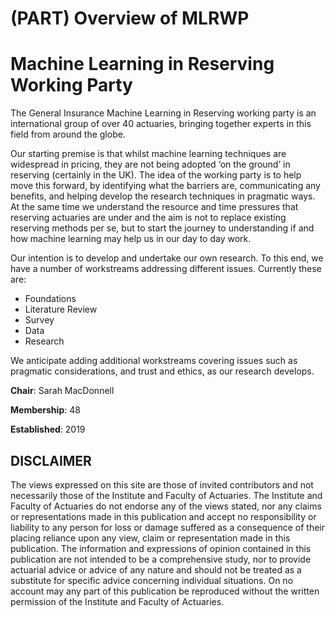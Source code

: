# (PART) Overview of MLRWP {-}

# Machine Learning in Reserving Working Party {#mlrwp}


The General Insurance Machine Learning in Reserving working party is an international group of over 40 actuaries, bringing together experts in this field from around the globe.

Our starting premise is that whilst machine learning techniques are widespread in pricing, they are not being adopted ‘on the ground’ in reserving (certainly in the UK).
The idea of the working party is to help move this forward, by identifying what the barriers are, communicating any benefits, and helping develop the research techniques in pragmatic ways. 
At the same time we understand the resource and time pressures that reserving actuaries are under and the aim is not to replace existing reserving methods per se, but to start the journey to understanding if and how machine learning may help us in our day to day work. 

Our intention is to develop and undertake our own research.
To this end, we have a number of workstreams addressing different issues.
Currently these are:

* Foundations
* Literature Review
* Survey
* Data
* Research

We anticipate adding additional workstreams covering issues such as pragmatic considerations, and trust and ethics, as our research develops.

**Chair**: Sarah MacDonnell

**Membership**: 48

**Established**: 2019


## DISCLAIMER

The views expressed on this site are those of invited contributors and not necessarily those of the Institute and Faculty of Actuaries. 
The Institute and Faculty of Actuaries do not endorse any of the views stated, nor any claims or representations made in this publication and accept no responsibility or liability to any person for loss or damage suffered as a consequence of their placing reliance upon any view, claim or representation made in this publication. 
The information and expressions of opinion contained in this publication are not intended to be a comprehensive study, nor to provide actuarial advice or advice of any nature and should not be treated as a substitute for specific advice concerning individual situations. 
On no account may any part of this publication be reproduced without the written permission of the Institute and Faculty of Actuaries.


